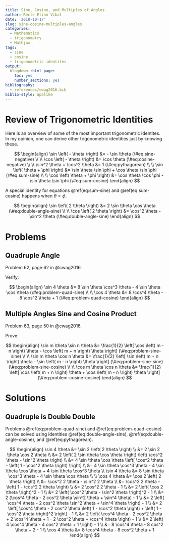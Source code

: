 ```yaml
---
title: Sine, Cosine, and Multiples of Angles
author: Recle Etino Vibal
date: '2018-10-17'
slug: sine-cosine-multiples-angles
categories:
  - Mathematics
  - trigonometry
  - Mathjax
tags:
  - sine
  - cosine
  - trigonometric identites
output:
  blogdown::html_page:
    toc: yes
    number_sections: yes
bibliography:
  - references/cwag2016.bib
biblio-style: apalike
---
```


# Review of Trigonometric Identities

Here is an overview of some of the most important trigonometric identites. In my opinion, one can derive other trigonometric identities just by knowing these.

$$
\begin{align}
\sin \left( - \theta \right) &= - \sin \theta (\#eq:sine-negative)
\\
\\
\cos \left( - \theta \right) &= \cos \theta (\#eq:cosine-negative)
\\
\\
\sin^2 \theta + \cos^2 \theta &= 1 (\#eq:pythagorean)
\\
\\
\sin \left(  \theta + \phi \right) &= \sin \theta \sin \phi + \cos \theta \sin \phi (\#eq:sum-sine)
\\
\\
\cos \left( \theta + \phi \right) &= \cos \theta \cos \phi - \sin \theta \sin \phi (\#eq:sum-cosine)
\end{align}
$$

A special identity for equations \@ref(eq:sum-sine) and \@ref(eq:sum-cosine) happens when $\theta = \phi$.

$$
\begin{align}
\sin \left( 2 \theta \right) &= 2 \sin \theta \cos \theta (\#eq:double-angle-sine)
\\
\\
\cos \left( 2 \theta \right) &= \cos^2 \theta - \sin^2 \theta (\#eq:double-angle-sine)
\end{align}
$$

# Problems

## Quadruple Angle

Problem 62, page 62 in @cwag2016.

Verify:

$$
\begin{align}
\sin 4 \theta &= 8 \sin \theta \cos^3 \theta - 4 \sin \theta \cos \theta (\#eq:problem-quad-sine)
\\
\\
\cos 4 \theta &= 8 \cos^4 \theta - 8 \cos^2 \theta + 1 (\#eq:problem-quad-cosine)
\end{align}
$$

## Multiple Angles Sine and Cosine Product

Problem 63, page 50 in @cwag2016.

Prove:

$$
\begin{align}
\sin m \theta \sin n \theta &= \frac{1}{2} \left[ \cos \left( m - n \right) \theta - \cos \left( m + n \right) \theta \right] (\#eq:problem-sine-sine)
\\
\\
\sin m \theta \cos n \theta &= \frac{1}{2} \left[ \sin \left( m + n \right) \theta - \sin \left( m - n \right) \theta \right] (\#eq:problem-sine-sine) (\#eq:problem-sine-cosine)
\\
\\
\cos m \theta \cos n \theta &= \frac{1}{2} \left[ \cos \left( m + n \right) \theta + \cos \left( m - n \right) \theta \right] (\#eq:problem-cosine-cosine)
\end{align}
$$

# Solutions

## Quadruple is Double Double

Problems \@ref(eq:problem-quad-sine) and \@ref(eq:problem-quad-cosine) can be solved using identities \@ref(eq:double-angle-sine), \@ref(eq:double-angle-cosine), and \@ref(eq:pythagorean).

$$
\begin{align}
\sin 4 \theta &= \sin 2 \left( 2 \theta \right)
\\
&= 2 \sin 2 \theta \cos 2 \theta
\\
&= 2 \left( 2 \sin \theta \cos \theta \right) \left( \cos^2 \theta - \sin^2 \theta \right)
\\
&= 4 \sin \theta \cos \theta \left[ \cos^2 \theta - \left( 1 - \cos^2 \theta \right) \right]
\\
&= 4 \sin \theta \cos^3 \theta - 4 \sin \theta \cos \theta + 4 \sin \theta \cos^3 \theta
\\
\sin 4 \theta &= 8 \sin \theta \cos^3 \theta - 4 \sin \theta \cos \theta
\\
\\
\cos 4 \theta &= \cos 2 \left( 2 \theta \right)
\\
&= \cos^2 2 \theta - \sin^2 2 \theta
\\
&= \cos^2 2 \theta - \left( 1 - \cos^2 2 \theta \right)
\\
&= 2 \cos^2 2 \theta - 1
\\
&= 2 \left( \cos 2 \theta \right)^2 - 1
\\
&= 2 \left( \cos^2 \theta - \sin^2 \theta \right)^2 - 1
\\
&= 2 (\cos^4 \theta - 2 cos^2 \theta \sin^2 \theta + \sin^4 \theta) - 1
\\
&= 2 \left( \cos^4 \theta - 2 cos^2 \theta \sin^2 \theta + \sin^4 \theta \right) - 1
\\
&= 2 \left[ \cos^4 \theta - 2 cos^2 \theta \left( 1 - \cos^2 \theta \right) + \left( 1 - \cos^2 \theta \right)^2 \right] - 1
\\
&= 2 \left( \cos^4 \theta - 2 cos^2 \theta + 2 \cos^4 \theta + 1 - 2 \cos^2 \theta + \cos^4 \theta \right) - 1
\\
&= 2 \left( 4 \cos^4 \theta - 4 cos^2 \theta + 1 \right) - 1
\\
&= 8 \cos^4 \theta - 8 cos^2 \theta + 2 - 1
\\
\cos 4 \theta &= 8 \cos^4 \theta - 8 cos^2 \theta + 1
\end{align}
$$